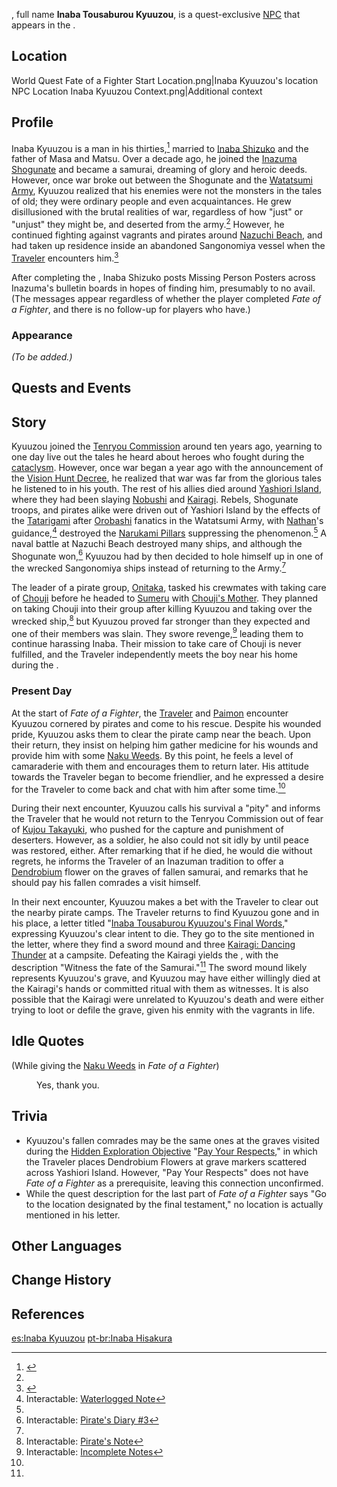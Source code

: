 {{Meta
<!-- REMOVE THIS TEMPLATE AFTER ADDING MISSING INFO -->
|missing_NPC_profile  = yes
}}
{{Character Infobox
|type             = Quest NPC
|type2            = Deceased Characters
|deceased         = Deceased by the end of ''[[Fate of a Fighter]]''
|image            = NPC Inaba Kyuuzou.png
|realname         = Inaba Tousaburou Kyuuzou
|region           = Inazuma
|location         = Inazuma
|affiliation      = 
|title            = 
|spouse           = Inaba Shizuko
|voiceEN          = 
|voiceCN          = 
|voiceJP          = 
|dialoguereward   = 
}}
{{Lang|'''Inaba Kyuuzou'''|ja=稲葉久蔵|ja_rm=Inaba Kyuuzou}}, full name '''Inaba Tousaburou Kyuuzou''', is a quest-exclusive [[NPC]] that appears in the {{Quest|Fate of a Fighter}}.

==Location==
<gallery>
World Quest Fate of a Fighter Start Location.png|Inaba Kyuuzou's location
NPC Location Inaba Kyuuzou Context.png|Additional context
</gallery>

==Profile==
<!--detailed story/lore information goes here-->
Inaba Kyuuzou is a man in his thirties,<ref name="FW">{{Ref/Item|Inaba Tousaburou Kyuuzou's Final Words}}</ref> married to [[Inaba Shizuko]] and the father of Masa and Matsu. Over a decade ago, he joined the [[Inazuma Shogunate]] and became a samurai, dreaming of glory and heroic deeds. However, once war broke out between the Shogunate and the [[Watatsumi Army]], Kyuuzou realized that his enemies were not the monsters in the tales of old; they were ordinary people and even acquaintances. He grew disillusioned with the brutal realities of war, regardless of how "just" or "unjust" they might be, and deserted from the army.<ref name="FW"/> However, he continued fighting against vagrants and pirates around [[Nazuchi Beach]], and had taken up residence inside an abandoned Sangonomiya vessel when the [[Traveler]] encounters him.<ref name="FF">{{Ref/Quest|Fate of a Fighter}}</ref>

After completing the {{Quest|Omnipresence Over Mortals}}, Inaba Shizuko posts Missing Person Posters across Inazuma's bulletin boards in hopes of finding him, presumably to no avail. (The messages appear regardless of whether the player completed ''Fate of a Fighter'', and there is no follow-up for players who have.)

===Appearance===
''(To be added.)''

==Quests and Events==
{{Quests and Events}}

==Story==
Kyuuzou joined the [[Tenryou Commission]] around ten years ago, yearning to one day live out the tales he heard about heroes who fought during the [[cataclysm]]. However, once war began a year ago with the announcement of the [[Vision Hunt Decree]], he realized that war was far from the glorious tales he listened to in his youth. The rest of his allies died around [[Yashiori Island]], where they had been slaying [[Nobushi]] and [[Kairagi]]. Rebels, Shogunate troops, and pirates alike were driven out of Yashiori Island by the effects of the [[Tatarigami]] after [[Orobashi]] fanatics in the Watatsumi Army, with [[Nathan]]'s guidance,<ref>Interactable: [[Narukami Pillar#Waterlogged Note|Waterlogged Note]]</ref> destroyed the [[Narukami Pillar]]s suppressing the phenomenon.<ref name="FF"/> A naval battle at Nazuchi Beach destroyed many ships, and although the Shogunate won,<ref>Interactable: [[Pirate's Diary#Pirate's Diary #3|Pirate's Diary #3]]</ref> Kyuuzou had by then decided to hole himself up in one of the wrecked Sangonomiya ships instead of returning to the Army.<ref name="FF" />

The leader of a pirate group, [[Onitaka]], tasked his crewmates with taking care of [[Chouji]] before he headed to [[Sumeru]] with [[Chouji's Mother]]. They planned on taking Chouji into their group after killing Kyuuzou and taking over the wrecked ship,<ref>Interactable: [[Pirate's Diary#Pirate's Note|Pirate's Note]]</ref> but Kyuuzou proved far stronger than they expected and one of their members was slain. They swore revenge,<ref>Interactable: [[Pirate's Diary#Incomplete Notes|Incomplete Notes]]</ref> leading them to continue harassing Inaba. Their mission to take care of Chouji is never fulfilled, and the Traveler independently meets the boy near his home during the {{Quest|Gazing Three Thousand Miles Away}}.

===Present Day===
At the start of ''Fate of a Fighter'', the [[Traveler]] and [[Paimon]] encounter Kyuuzou cornered by pirates and come to his rescue. Despite his wounded pride, Kyuuzou asks them to clear the pirate camp near the beach. Upon their return, they insist on helping him gather medicine for his wounds and provide him with some [[Naku Weed]]s. By this point, he feels a level of camaraderie with them and encourages them to return later. His attitude towards the Traveler began to become friendlier, and he expressed a desire for the Traveler to come back and chat with him after some time.<ref name="FF" />

During their next encounter, Kyuuzou calls his survival a "pity" and informs the Traveler that he would not return to the Tenryou Commission out of fear of [[Kujou Takayuki]], who pushed for the capture and punishment of deserters. However, as a soldier, he also could not sit idly by until peace was restored, either. After remarking that if he died, he would die without regrets, he informs the Traveler of an Inazuman tradition to offer a [[Dendrobium]] flower on the graves of fallen samurai, and remarks that he should pay his fallen comrades a visit himself.

In their next encounter, Kyuuzou makes a bet with the Traveler to clear out the nearby pirate camps. The Traveler returns to find Kyuuzou gone and in his place, a letter titled "[[Inaba Tousaburou Kyuuzou's Final Words]]," expressing Kyuuzou's clear intent to die. They go to the site mentioned in the letter, where they find a sword mound and three [[Kairagi: Dancing Thunder]] at a campsite. Defeating the Kairagi yields the {{Achievement|Oh, the Humanity!}}, with the description "Witness the fate of the Samurai."<ref name="FF" /> The sword mound likely represents Kyuuzou's grave, and Kyuuzou may have either willingly died at the Kairagi's hands or committed ritual {{w|seppuku}} with them as witnesses. It is also possible that the Kairagi were unrelated to Kyuuzou's death and were either trying to loot or defile the grave, given his enmity with the vagrants in life.

==Idle Quotes==
{{Dialogue Start}}
;(While giving the [[Naku Weed]]s in ''Fate of a Fighter'')
: {{DIcon|Idle}} Yes, thank you.
{{Dialogue End}}

==Trivia==
* Kyuuzou's fallen comrades may be the same ones at the graves visited during the [[Hidden Exploration Objective]] "[[Pay Your Respects]]," in which the Traveler places Dendrobium Flowers at grave markers scattered across Yashiori Island. However, "Pay Your Respects" does not have ''Fate of a Fighter'' as a prerequisite, leaving this connection unconfirmed.
* While the quest description for the last part of ''Fate of a Fighter'' says "Go to the location designated by the final testament," no location is actually mentioned in his letter.

==Other Languages==
{{Other Languages
|default_hidden = 1
|en      = Inaba Kyuuzou
|zhs     = 稻叶久藏
|zhs_rm  = Dàoyè Jiǔcáng{{Assumed}}
|zht     = 稻葉久藏
|zht_rm  = Dàoyè Jiǔcáng{{Assumed}}
|ja      = 稲葉久蔵
|ja_rm   = Inaba Kyuuzou
|ko      = //이나바 큐조//
|es      = Inaba Kyuuzou
|fr      = Inaba Kyuuzou
|ru      = Инаба Кюдзо
|th      = Inaba Kyuuzou
|vi      = Inaba Kyuuzou
|de      = Inaba Kyuuzou
|id      = Inaba Kyuuzou
|pt      = Inaba Hisakura
|tr      = Inaba Kyuuzou
|it      = Inaba Kyuuzou
}}

==Change History==
{{Change History|2.0}}

==References==
{{Reflist}}

[[es:Inaba Kyuuzou]]
[[pt-br:Inaba Hisakura]]